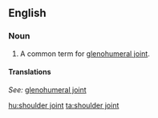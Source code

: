 ==English==
===Noun===
{{en-noun|sg=[[shoulder]] [[joint]]}}

# A common term for [[glenohumeral joint]].

====Translations====
{{top}}
''See:'' [[glenohumeral joint]]
{{bottom}}

[[hu:shoulder joint]]
[[ta:shoulder joint]]